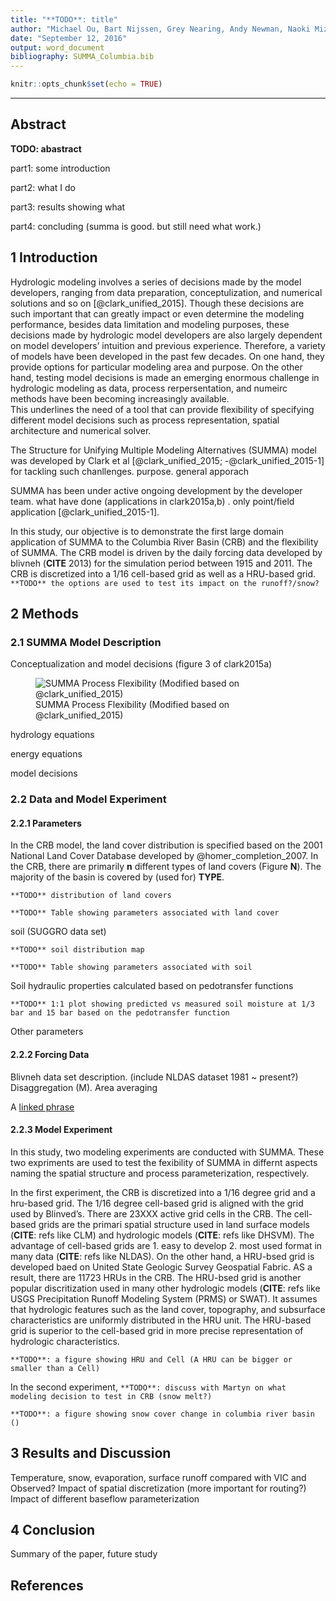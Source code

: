 ```yaml
---
title: "**TODO**: title"
author: "Michael Ou, Bart Nijssen, Grey Nearing, Andy Newman, Naoki Mizukami, Martyn Clark"
date: "September 12, 2016"
output: word_document
bibliography: SUMMA_Columbia.bib
---
```

```r
knitr::opts_chunk$set(echo = TRUE)
```
------

## Abstract
**TODO: abastract**

part1: some introduction

part2: what I do

part3: results showing what

part4: concluding (summa is good. but still need what work.)

<!--- selected different parameterization / different spatial discretizations / different forcing dataset) --->
<!---
The simulation results are compared to simulations with the Variable Infiltration Capacity (VIC) model and the Precipitation Runoff Modeling System (PRMS). We are particularly interested in SUMMA’s capability to mimic model behaviors of the other two models through the selection of appropriate model parameterizations in SUMMA.
--->

## 1 Introduction
Hydrologic modeling involves a series of decisions made by the model developers, ranging from data preparation, conceptulization, and numerical solutions and so on [@clark_unified_2015]. 
Though these decisions are such important that can greatly impact or even determine the modeling performance, besides data limitation and modeling purposes, these decisions made by hydrologic model developers are also largely dependent on model developers' intuition and previous experience. Therefore, a variety of models have been developed in the past few decades. On one hand, they provide options for particular modeling area and purpose. 
On the other hand, testing model decisions is made an emerging enormous challenge in hydrologic modeling as data, process rerpersentation, and numeirc methods have been becoming increasingly available.  
This underlines the need of a tool that can provide flexibility of specifying different model decisions such as process representation, spatial architecture and numerical solver. 

The Structure for Unifying Multiple Modeling Alternatives (SUMMA) model was developed by Clark et al [@clark_unified_2015; -@clark_unified_2015-1] for tackling such chanllenges. purpose. general apporach

SUMMA has been under active ongoing development by the developer team. what have done (applications in clark2015a,b) . only point/field application [@clark_unified_2015-1].

In this study, our objective is to demonstrate the first large domain application of SUMMA to the Columbia River Basin (CRB) and the flexibility of SUMMA. The CRB model is driven by the daily forcing data developed by blivneh (**CITE** 2013) for the simulation period between 1915 and 2011. The CRB is discretized into a 1/16 cell-based grid as well as a HRU-based grid. `**TODO** the options are used to test its impact on the runoff?/snow?`



## 2 Methods


### 2.1 SUMMA Model Description

Conceptualization and model decisions (figure 3 of clark2015a) 

![SUMMA Process Flexibility (Modified based on @clark_unified_2015)](fig_summa_process_decisions.png)

hydrology equations

energy equations

model decisions


### 2.2 Data and Model Experiment

#### 2.2.1 Parameters

In the CRB model, the land cover distribution is specified based on the 2001 National Land Cover Database developed by @homer_completion_2007. In the CRB, there are primarily **n** different types of land covers (Figure **N**). The majority of the basin is covered by (used for) **TYPE**. 

```
**TODO** distribution of land covers
```

```
**TODO** Table showing parameters associated with land cover
```

soil (SUGGRO data set) 

```
**TODO** soil distribution map
```

```
**TODO** Table showing parameters associated with soil
```

Soil hydraulic properties calculated based on pedotransfer functions

```
**TODO** 1:1 plot showing predicted vs measured soil moisture at 1/3 bar and 15 bar based on the pedotransfer function
```

Other parameters



#### 2.2.2 Forcing Data
Blivneh data set description. (include NLDAS dataset 1981 ~ present?)
Disaggregation (M). 
Area averaging

A [linked phrase][link1]


#### 2.2.3 Model Experiment
In this study, two modeling experiments are conducted with SUMMA. These two expriments are used to test the fexibility of SUMMA in differnt aspects naming the spatial structure and process parameterization, respectively. 

In the first experiment, the CRB is discretized into a 1/16 degree grid and a hru-based grid. The 1/16 degree cell-based grid is aligned with the grid used by Blinved's. There are 23XXX active grid cells in the CRB. The cell-based grids are the primari spatial structure used in land surface models (**CITE**: refs like CLM) and hydrologic models (**CITE**: refs like DHSVM). The advantage of cell-based grids are 1. easy to develop 2. most used format in many data (**CITE**: refs like NLDAS). On the other hand, a HRU-bsed grid is developed baed on United State Geologic Survey Geospatial Fabric. AS a result, there are 11723 HRUs in the CRB. The HRU-bsed grid is another popular discritization used in many other hydrologic models (**CITE**: refs like USGS Precipitation Runoff Modeling System (PRMS) or SWAT). It assumes that hydrologic features such as the land cover, topography, and subsurface characteristics are uniformly distributed in the HRU unit. The HRU-based grid is superior to the cell-based grid in more precise representation of hydrologic characteristics. 

```
**TODO**: a figure showing HRU and Cell (A HRU can be bigger or smaller than a Cell)
```

In the second experiment, 
`**TODO**: discuss with Martyn on what modeling decision to test in CRB (snow melt?)`

```
**TODO**: a figure showing snow cover change in columbia river basin ()
```


## 3 Results and Discussion

Temperature, snow, evaporation, surface runoff compared with VIC and Observed?
Impact of spatial discretization (more important for routing?)
Impact of different baseflow parameterization







## 4 Conclusion
Summary of the paper, future study

<!--- figures --->

<!--- reference --->
[link1]: http://example.com/ "Homer, C., Dewitz, J., Fry, J., Coan, M., Hossain, N., Larson, C., McKerrow, A., VanDriel, J.N., Wickham, J., 2007. Completion of the 2001 National Land Cover Database for the Conterminous United States. Photogrammetric Engineering and Remote Sensing 73."

## References

